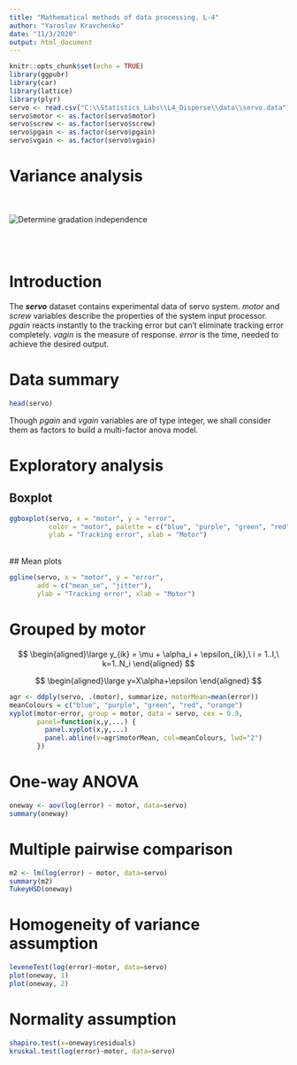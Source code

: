 ---
title: "Mathematical methods of data processing. L-4"
author: "Yaroslav Kravchenko"
date: "11/3/2020"
output: html_document
---

```{r setup, include=FALSE}
knitr::opts_chunk$set(echo = TRUE)
library(ggpubr)
library(car)
library(lattice)
library(plyr)
servo <- read.csv("C:\\Statistics_Labs\\L4_Disperse\\data\\servo.data")
servo$motor <- as.factor(servo$motor)
servo$screw <- as.factor(servo$screw)
servo$pgain <- as.factor(servo$pgain)
servo$vgain <- as.factor(servo$vgain)
```

#  Variance analysis
\
\
![Determine gradation independence](../img/logo.png)


\
\

# Introduction

The ***servo*** dataset contains experimental data of servo system. *motor* and *screw* variables describe the properties of the system input processor. *pgain* reacts instantly to the tracking error but can't eliminate tracking error completely. *vagin* is the measure of response. *error* is the time, needed to achieve the desired output.

# Data summary
```{r}
head(servo)
```
Though *pgain* and *vgain* variables are of type integer, we shall consider them as factors to build a multi-factor anova model.

# Exploratory analysis

## Boxplot
```{r}
ggboxplot(servo, x = "motor", y = "error", 
          color = "motor", palette = c("blue", "purple", "green", "red", "orange"),
          ylab = "Tracking error", xlab = "Motor")
```
\
## Mean plots
```{r}
ggline(servo, x = "motor", y = "error", 
       add = c("mean_se", "jitter"), 
       ylab = "Tracking error", xlab = "Motor")
```

# Grouped by motor

$$
\begin{aligned}\large
y_{ik} = \mu + \alpha_i + \epsilon_{ik},\  i = 1..I,\  k=1..N_i
\end{aligned}
$$

$$
\begin{aligned}\large
y=X\alpha+\epsilon
\end{aligned}
$$

```{r}
agr <- ddply(servo, .(motor), summarize, motorMean=mean(error))
meanColours = c("blue", "purple", "green", "red", "orange")
xyplot(motor~error, group = motor, data = servo, cex = 0.9,
       panel=function(x,y,...) { 
         panel.xyplot(x,y,...) 
         panel.abline(v=agr$motorMean, col=meanColours, lwd="2") 
       })

```

# One-way ANOVA

```{r}
oneway <- aov(log(error) ~ motor, data=servo)
summary(oneway)
```

# Multiple pairwise comparison

```{r}
m2 <- lm(log(error) ~ motor, data=servo)
summary(m2)
TukeyHSD(oneway)
```

# Homogeneity of variance assumption

```{r}
leveneTest(log(error)~motor, data=servo)
plot(oneway, 1)
plot(oneway, 2)
```

# Normality assumption
```{r}
shapiro.test(x=oneway$residuals)
kruskal.test(log(error)~motor, data=servo)
```



